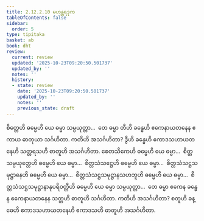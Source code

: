 ```yaml
---
title: 2.12.2.10 မဟန္တရဒုက
tableOfContents: false
sidebar:
  order: 5
type: tipitaka
basket: ab
book: dht
review:
  current: review
  updated: '2025-10-23T09:20:50.501737'
  updated_by: ''
  notes: ''
  history:
  - state: review
    date: '2025-10-23T09:20:50.501737'
    updated_by: ''
    notes: ''
    previous_state: draft
---
```



<ReviewStatus review={frontmatter.review} showDetails={true} />

<HypothesisAnnotation frontmatter={frontmatter} />

<DynamicBreadcrumb />

<Division number="444" book="dht" e="ch" v="31" p="82">

<Paragraph number="540" book="dht">
စိတ္တေဟိ ဓမ္မေဟိ ယေ ဓမ္မာ သမ္ပယုတ္တာ…  တေ ဓမ္မာ တီဟိ ခန္ဓေဟိ ဧကေနာယတနေန ဧကာယ ဓာတုယာ သင်္ဂဟိတာ. ကတိဟိ အသင်္ဂဟိတာ? ဒွီဟိ ခန္ဓေဟိ ဧကာဒသဟာယတနေဟိ သတ္တရသဟိ ဓာတူဟိ အသင်္ဂဟိတာ.
</Paragraph>

</Division>
<Division number="445" book="dht" e="ch" v="31" p="82">

<Paragraph number="541" book="dht">
စေတသိကေဟိ ဓမ္မေဟိ ယေ ဓမ္မာ…  စိတ္တသမ္ပယုတ္တေဟိ ဓမ္မေဟိ ယေ ဓမ္မာ…  စိတ္တသံသဋ္ဌေဟိ ဓမ္မေဟိ ယေ ဓမ္မာ…  စိတ္တသံသဋ္ဌသမုဋ္ဌာနေဟိ ဓမ္မေဟိ ယေ ဓမ္မာ…  စိတ္တသံသဋ္ဌသမုဋ္ဌာနသဟဘူဟိ ဓမ္မေဟိ ယေ ဓမ္မာ…  စိတ္တသံသဋ္ဌသမုဋ္ဌာနာနုပရိဝတ္တီဟိ ဓမ္မေဟိ ယေ ဓမ္မာ သမ္ပယုတ္တာ…  တေ ဓမ္မာ ဧကေန ခန္ဓေန ဧကေနာယတနေန သတ္တဟိ ဓာတူဟိ သင်္ဂဟိတာ. ကတိဟိ အသင်္ဂဟိတာ? စတူဟိ ခန္ဓေဟိ ဧကာဒသဟာယတနေဟိ ဧကာဒသဟိ ဓာတူဟိ အသင်္ဂဟိတာ.
</Paragraph>
</Division>